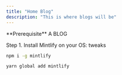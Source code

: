 ```yaml
---
title: "Home Blog"
description: "This is where blogs will be"
---
```

<Info>
  **Prerequisite** A BLOG
</Info>

Step 1. Install Mintlify on your OS: tweaks

<CodeGroup>

```bash npm
npm i -g mintlify
```

```bash yarn
yarn global add mintlify
```

</CodeGroup>